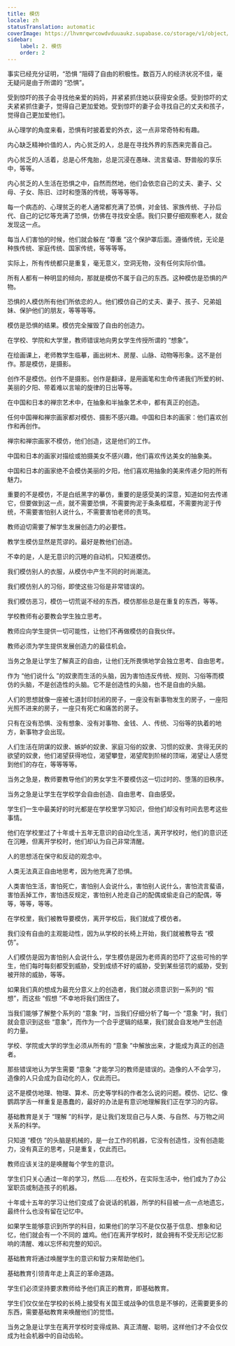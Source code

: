 ```yaml
---
title: 模仿
locale: zh
statusTranslation: automatic
coverImage: https://lhvmrqwrcowdvduuaukz.supabase.co/storage/v1/object/public/strapi-uploads/small_cover-educacion-fundamental.webp-2d51a7828a2b1309555be27f7e2a61a0.webp
sidebar:
    label: 2. 模仿
    order: 2
---
```

事实已经充分证明，“恐惧 ”阻碍了自由的积极性。数百万人的经济状况不佳，毫无疑问是由于所谓的 “恐惧”。

受到惊吓的孩子会寻找他亲爱的妈妈，并紧紧抓住她以获得安全感。受到惊吓的丈夫紧紧抓住妻子，觉得自己更加爱她。受到惊吓的妻子会寻找自己的丈夫和孩子，觉得自己更加爱他们。

从心理学的角度来看，恐惧有时披着爱的外衣，这一点非常奇特和有趣。

内心缺乏精神价值的人，内心贫乏的人，总是在寻找外界的东西来完善自己。

内心贫乏的人活着，总是心怀鬼胎，总是沉浸在愚昧、流言蜚语、野兽般的享乐中，等等。

内心贫乏的人生活在恐惧之中，自然而然地，他们会依恋自己的丈夫、妻子、父母、子女、陈旧、过时和堕落的传统，等等等等。

每一个病态的、心理贫乏的老人通常都充满了恐惧，对金钱、家族传统、子孙后代、自己的记忆等充满了恐惧，仿佛在寻找安全感。我们只要仔细观察老人，就会发现这一点。

每当人们害怕的时候，他们就会躲在 “尊重 ”这个保护罩后面。遵循传统，无论是种族传统、家庭传统、国家传统，等等等等。

实际上，所有传统都只是重复，毫无意义，空洞无物，没有任何实际价值。

所有人都有一种明显的倾向，那就是模仿不属于自己的东西。这种模仿是恐惧的产物。

恐惧的人模仿所有他们所依恋的人。他们模仿自己的丈夫、妻子、孩子、兄弟姐妹、保护他们的朋友，等等等等。

模仿是恐惧的结果。模仿完全摧毁了自由的创造力。

在学校、学院和大学里，教师错误地向男女学生传授所谓的 “想象”。

在绘画课上，老师教学生临摹，画出树木、房屋、山脉、动物等形象。这不是创作。那是模仿，是摄影。

创作不是模仿。创作不是摄影。创作是翻译，是用画笔和生命传递我们所爱的树、美丽的夕阳、带着难以言喻的旋律的日出等等。

在中国和日本的禅宗艺术中，在抽象和半抽象艺术中，都有真正的创造。

任何中国禅和禅宗画家都对模仿、摄影不感兴趣。中国和日本的画家：他们喜欢创作和再创作。

禅宗和禅宗画家不模仿，他们创造，这是他们的工作。

中国和日本的画家对描绘或拍摄美女不感兴趣，他们喜欢传达美女的抽象美。

中国和日本的画家绝不会模仿美丽的夕阳，他们喜欢用抽象的美来传递夕阳的所有魅力。

重要的不是模仿，不是白纸黑字的摹仿，重要的是感受美的深意，知道如何去传递它，但要做到这一点，就不需要恐惧，不需要拘泥于条条框框，不需要拘泥于传统，不需要害怕别人说什么，不需要害怕老师的责骂。

教师迫切需要了解学生发展创造力的必要性。

教学生模仿显然是荒谬的。最好是教他们创造。

不幸的是，人是无意识的沉睡的自动机，只知道模仿。

我们模仿别人的衣服，从模仿中产生不同的时尚潮流。

我们模仿别人的习俗，即使这些习俗是非常错误的。

我们模仿恶习，模仿一切荒诞不经的东西，模仿那些总是在重复的东西，等等。

学校教师有必要教会学生独立思考。

教师应向学生提供一切可能性，让他们不再做模仿的自我伙伴。

教师必须为学生提供发展创造力的最佳机会。

当务之急是让学生了解真正的自由，让他们无所畏惧地学会独立思考、自由思考。

作为 “他们说什么 ”的奴隶而生活的头脑，因为害怕违反传统、规则、习俗等而模仿的头脑，不是创造性的头脑。它不是创造性的头脑，也不是自由的头脑。

人们的思想就像一座被七道封印封闭的房子，一座没有新事物发生的房子，一座阳光照不进来的房子，一座只有死亡和痛苦的房子。

只有在没有恐惧、没有想象、没有对事物、金钱、人、传统、习俗等的执着的地方，新事物才会出现。

人们生活在阴谋的奴隶、嫉妒的奴隶、家庭习俗的奴隶、习惯的奴隶、贪得无厌的欲望的奴隶，他们渴望获得地位，渴望攀登，渴望爬到阶梯的顶端，渴望让人感觉到他们的存在，等等等等。

当务之急是，教师要教导他们的男女学生不要模仿这一切过时的、堕落的旧秩序。

当务之急是让学生在学校学会自由创造、自由思考、自由感受。

学生们一生中最美好的时光都是在学校里学习知识，但他们却没有时间去思考这些事情。

他们在学校里过了十年或十五年无意识的自动化生活，离开学校时，他们的意识还在沉睡，但离开学校时，他们却认为自己非常清醒。

人的思想活在保守和反动的观念中。

人类无法真正自由地思考，因为他充满了恐惧。

人类害怕生活，害怕死亡，害怕别人会说什么，害怕别人说什么，害怕流言蜚语，害怕丢掉工作，害怕违反规定，害怕别人抢走自己的配偶或偷走自己的配偶，等等，等等，等等。

在学校里，我们被教导要模仿，离开学校后，我们就成了模仿者。

我们没有自由的主观能动性，因为从学校的长椅上开始，我们就被教导去 “模仿”。

人们模仿是因为害怕别人会说什么，学生模仿是因为老师真的恐吓了这些可怜的学生，他们每时每刻都受到威胁，受到成绩不好的威胁，受到某些惩罚的威胁，受到被开除的威胁，等等。

如果我们真的想成为最充分意义上的创造者，我们就必须意识到一系列的 “假想”，而这些 “假想 ”不幸地将我们困住了。

当我们能够了解整个系列的 “意象 ”时，当我们仔细分析了每一个 “意象 ”时，我们就会意识到这些 “意象”，而作为一个合乎逻辑的结果，我们就会自发地产生创造的力量。

学校、学院或大学的学生必须从所有的 “意象 ”中解放出来，才能成为真正的创造者。

那些错误地认为学生需要 “意象 ”才能学习的教师是错误的。造像的人不会学习，造像的人只会成为自动化的人，仅此而已。

这不是模仿地理、物理、算术、历史等学科的作者怎么说的问题。模仿、记忆、像鹦鹉学舌一样重复是愚蠢的，最好的办法是有意识地理解我们正在学习的内容。

基础教育是关于 “理解 ”的科学，是让我们发现自己与人类、与自然、与万物之间关系的科学。

只知道 “模仿 ”的头脑是机械的，是一台工作的机器，它没有创造性，没有创造能力，没有真正的思考，只是重复，仅此而已。

教师应该关注的是唤醒每个学生的意识。

学生们只关心通过一年的学习，然后......在校外，在实际生活中，他们成为了办公室职员或制造孩子的机器。

十年或十五年的学习让他们变成了会说话的机器，所学的科目被一点一点地遗忘，最终什么也没有留在记忆中。

如果学生能够意识到所学的科目，如果他们的学习不是仅仅基于信息、想象和记忆，他们就会有一个不同的 雄鸡。他们在离开学校时，就会拥有不受无形记忆影响的清醒、难以忘怀和完整的知识。

基础教育将通过唤醒学生的意识和智力来帮助他们。

基础教育引领青年走上真正的革命道路。

学生们必须坚持要求教师给予他们真正的教育，即基础教育。

学生们仅仅坐在学校的长椅上接受有关国王或战争的信息是不够的，还需要更多的东西，需要基础教育来唤醒他们的觉悟。

当务之急是让学生在离开学校时变得成熟、真正清醒、聪明，这样他们才不会仅仅成为社会机器中的自动齿轮。
